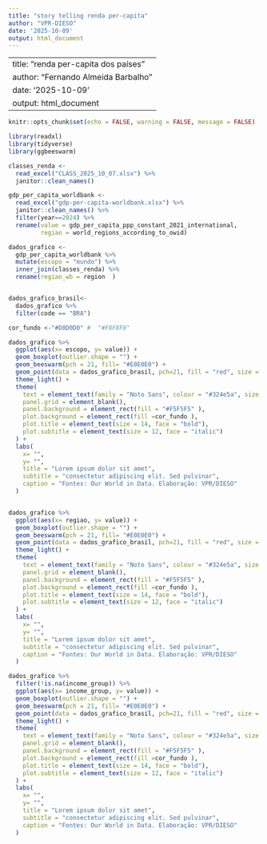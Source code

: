 ```yaml
---
title: "story telling renda per-capita"
author: "VPR-DIESO"
date: '2025-10-09'
output: html_document
---
```


---
title: "renda per-capita dos países"
author: "Fernando Almeida Barbalho"
date: '2025-10-09'
output: html_document
---

```r
knitr::opts_chunk$set(echo = FALSE, warning = FALSE, message = FALSE)

library(readxl)
library(tidyverse)
library(ggbeeswarm)

classes_renda <- 
  read_excel("CLASS_2025_10_07.xlsx") %>%
  janitor::clean_names()

gdp_per_capita_worldbank <- 
  read_excel("gdp-per-capita-worldbank.xlsx") %>%
  janitor::clean_names() %>%
  filter(year==2024) %>%
  rename(value = gdp_per_capita_ppp_constant_2021_international,
         regiao = world_regions_according_to_owid)

dados_grafico <-
  gdp_per_capita_worldbank %>%
  mutate(escopo = "mundo") %>%
  inner_join(classes_renda) %>%
  rename(regiao_wb = region  )


dados_grafico_brasil<-
  dados_grafico %>%
  filter(code == "BRA") 

cor_fundo <-"#D0D0D0" #  "#F8F8F8"

```

```r

dados_grafico %>%
  ggplot(aes(x= escopo, y= value)) +
  geom_boxplot(outlier.shape = "") +
  geom_beeswarm(pch = 21, fill= "#E0E0E0") +
  geom_point(data = dados_grafico_brasil, pch=21, fill = "red", size = 2)+
  theme_light() +
  theme(
    text = element_text(family = "Noto Sans", colour = "#324e5a", size =10),
    panel.grid = element_blank(),
    panel.background = element_rect(fill = "#F5F5F5" ),
    plot.background = element_rect(fill =cor_fundo ),
    plot.title = element_text(size = 14, face = "bold"),
    plot.subtitle = element_text(size = 12, face = "italic")
  ) +
  labs(
    x= "",
    y= "",
    title = "Lorem ipsum dolor sit amet",
    subtitle = "consectetur adipiscing elit. Sed pulvinar",
    caption = "Fontes: Our World in Data. Elaboração: VPR/DIESO"
  )



```

```r
dados_grafico %>%
  ggplot(aes(x= regiao, y= value)) +
  geom_boxplot(outlier.shape = "") +
  geom_beeswarm(pch = 21, fill= "#E0E0E0") +
  geom_point(data = dados_grafico_brasil, pch=21, fill = "red", size = 2)+
  theme_light() +
  theme(
    text = element_text(family = "Noto Sans", colour = "#324e5a", size =10),
    panel.grid = element_blank(),
    panel.background = element_rect(fill = "#F5F5F5" ),
    plot.background = element_rect(fill =cor_fundo ),
    plot.title = element_text(size = 14, face = "bold"),
    plot.subtitle = element_text(size = 12, face = "italic")
  ) +
  labs(
    x= "",
    y= "",
    title = "Lorem ipsum dolor sit amet",
    subtitle = "consectetur adipiscing elit. Sed pulvinar",
    caption = "Fontes: Our World in Data. Elaboração: VPR/DIESO"
  )


```

```r
dados_grafico %>%
  filter(!is.na(income_group)) %>%
  ggplot(aes(x= income_group, y= value)) +
  geom_boxplot(outlier.shape = "") +
  geom_beeswarm(pch = 21, fill= "#E0E0E0") +
  geom_point(data = dados_grafico_brasil, pch=21, fill = "red", size = 2)+
  theme_light() +
  theme(
    text = element_text(family = "Noto Sans", colour = "#324e5a", size =10),
    panel.grid = element_blank(),
    panel.background = element_rect(fill = "#F5F5F5" ),
    plot.background = element_rect(fill =cor_fundo ),
    plot.title = element_text(size = 14, face = "bold"),
    plot.subtitle = element_text(size = 12, face = "italic")
  ) +
  labs(
    x= "",
    y= "",
    title = "Lorem ipsum dolor sit amet",
    subtitle = "consectetur adipiscing elit. Sed pulvinar",
    caption = "Fontes: Our World in Data. Elaboração: VPR/DIESO"
  )

```

